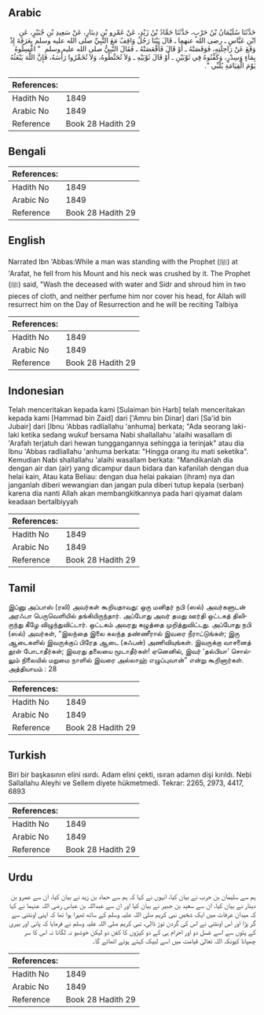 ## Arabic


<div dir="rtl" lang="ar" style={{fontSize:'larger',backgroundColor:'#f8f9fa',padding:20}}>
حَدَّثَنَا سُلَيْمَانُ بْنُ حَرْبٍ، حَدَّثَنَا حَمَّادُ بْنُ زَيْدٍ، عَنْ عَمْرِو بْنِ دِينَارٍ، عَنْ سَعِيدِ بْنِ جُبَيْرٍ، عَنِ ابْنِ عَبَّاسٍ ـ رضى الله عنهما ـ قَالَ بَيْنَا رَجُلٌ وَاقِفٌ مَعَ النَّبِيِّ صلى الله عليه وسلم بِعَرَفَةَ إِذْ وَقَعَ عَنْ رَاحِلَتِهِ، فَوَقَصَتْهُ ـ أَوْ قَالَ فَأَقْعَصَتْهُ ـ فَقَالَ النَّبِيُّ صلى الله عليه وسلم ‏ "‏ اغْسِلُوهُ بِمَاءٍ وَسِدْرٍ، وَكَفِّنُوهُ فِي ثَوْبَيْنِ ـ أَوْ قَالَ ثَوْبَيْهِ ـ وَلاَ تُحَنِّطُوهُ، وَلاَ تُخَمِّرُوا رَأْسَهُ، فَإِنَّ اللَّهَ يَبْعَثُهُ يَوْمَ الْقِيَامَةِ يُلَبِّي ‏"‏‏.‏
</div>
<div style={{backgroundColor:'#f8f9fa',padding:20, marginBottom: 10}}><table> <thead> <tr> <th>References:</th> <th></th> </tr> </thead> <tbody><tr><td>Hadith No</td><td>1849</td></tr><tr><td>Arabic No</td><td>1849</td></tr><tr><td>Reference</td><td>Book 28 Hadith 29</td></tr></tbody></table></div>

## Bengali


<div dir="ltr" lang="bn" style={{fontSize:'larger',backgroundColor:'#f8f9fa',padding:20}}>

</div>
<div style={{backgroundColor:'#f8f9fa',padding:20, marginBottom: 10}}><table> <thead> <tr> <th>References:</th> <th></th> </tr> </thead> <tbody><tr><td>Hadith No</td><td>1849</td></tr><tr><td>Arabic No</td><td>1849</td></tr><tr><td>Reference</td><td>Book 28 Hadith 29</td></tr></tbody></table></div>

## English


<div dir="ltr" lang="en" style={{fontSize:'larger',backgroundColor:'#f8f9fa',padding:20}}>
Narrated Ibn 'Abbas:While a man was standing with the Prophet (ﷺ) at 'Arafat, he fell from his Mount and his neck was crushed by it. The Prophet (ﷺ) said, "Wash the deceased with water and Sidr and shroud him in two pieces of cloth, and neither perfume him nor cover his head, for Allah will resurrect him on the Day of Resurrection and he will be reciting Talbiya
</div>
<div style={{backgroundColor:'#f8f9fa',padding:20, marginBottom: 10}}><table> <thead> <tr> <th>References:</th> <th></th> </tr> </thead> <tbody><tr><td>Hadith No</td><td>1849</td></tr><tr><td>Arabic No</td><td>1849</td></tr><tr><td>Reference</td><td>Book 28 Hadith 29</td></tr></tbody></table></div>

## Indonesian


<div dir="ltr" lang="id" style={{fontSize:'larger',backgroundColor:'#f8f9fa',padding:20}}>
Telah menceritakan kepada kami [Sulaiman bin Harb] telah menceritakan kepada kami [Hammad bin Zaid] dari ['Amru bin Dinar] dari [Sa'id bin Jubair] dari [Ibnu 'Abbas radliallahu 'anhuma] berkata; "Ada seorang laki-laki ketika sedang wukuf bersama Nabi shallallahu 'alaihi wasallam di 'Arafah terjatuh dari hewan tunggangannya sehingga ia terinjak" atau dia Ibnu 'Abbas radliallahu 'anhuma berkata: "Hingga orang itu mati seketika". Kemudian Nabi shallallahu 'alaihi wasallam berkata: "Mandikanlah dia dengan air dan (air) yang dicampur daun bidara dan kafanilah dengan dua helai kain, Atau kata Beliau: dengan dua helai pakaian (ihram) nya dan janganlah diberi wewangian dan jangan pula diberi tutup kepala (serban) karena dia nanti Allah akan membangkitkannya pada hari qiyamat dalam keadaan bertalbiyyah
</div>
<div style={{backgroundColor:'#f8f9fa',padding:20, marginBottom: 10}}><table> <thead> <tr> <th>References:</th> <th></th> </tr> </thead> <tbody><tr><td>Hadith No</td><td>1849</td></tr><tr><td>Arabic No</td><td>1849</td></tr><tr><td>Reference</td><td>Book 28 Hadith 29</td></tr></tbody></table></div>

## Tamil


<div dir="ltr" lang="ta" style={{fontSize:'larger',backgroundColor:'#f8f9fa',padding:20}}>
இப்னு அப்பாஸ் (ரலி) அவர்கள் கூறியதாவது: ஒரு மனிதர் நபி (ஸல்) அவர்களுடன் அரஃபா பெருவெளியில் தங்கியிருந்தார். அப்போது அவர் தமது ஊர்தி ஒட்டகத் திலிருந்து கீழே விழுந்துவிட்டார். ஒட்டகம் அவரது கழுத்தை முறித்துவிட்டது. அப்போது நபி (ஸல்) அவர்கள், “இலந்தை இலை கலந்த தண்ணீரால் இவரை நீராட்டுங்கள்; இரு ஆடைகளில் இவருக்குப் பிரேத ஆடை (கஃபன்) அணிவியுங்கள். இவருக்கு வாசனைத் தூள் போடாதீர்கள்; இவரது தலையை மூடாதீர்கள்! ஏனெனில், இவர் ‘தல்பியா’ சொல்லும் நிலையில் மறுமை நாளில் இவரை அல்லாஹ் எழுப்புவான்” என்று கூறினார்கள். அத்தியாயம் : 28
</div>
<div style={{backgroundColor:'#f8f9fa',padding:20, marginBottom: 10}}><table> <thead> <tr> <th>References:</th> <th></th> </tr> </thead> <tbody><tr><td>Hadith No</td><td>1849</td></tr><tr><td>Arabic No</td><td>1849</td></tr><tr><td>Reference</td><td>Book 28 Hadith 29</td></tr></tbody></table></div>

## Turkish


<div dir="ltr" lang="tr" style={{fontSize:'larger',backgroundColor:'#f8f9fa',padding:20}}>
Biri bir başkasının elini ısırdı. Adam elini çekti, ısıran adamın dişi kırıldı. Nebi Sallallahu Aleyhi ve Sellem diyete hükmetmedi. Tekrar: 2265, 2973, 4417, 6893
</div>
<div style={{backgroundColor:'#f8f9fa',padding:20, marginBottom: 10}}><table> <thead> <tr> <th>References:</th> <th></th> </tr> </thead> <tbody><tr><td>Hadith No</td><td>1849</td></tr><tr><td>Arabic No</td><td>1849</td></tr><tr><td>Reference</td><td>Book 28 Hadith 29</td></tr></tbody></table></div>

## Urdu


<div dir="rtl" lang="ur" style={{fontSize:'larger',backgroundColor:'#f8f9fa',padding:20}}>
ہم سے سلیمان بن حرب نے بیان کیا، انہوں نے کہا کہ ہم سے حماد بن زید نے بیان کیا، ان سے عمرو بن دینار نے بیان کیا، ان سے سعید بن جبیر نے بیان کیا اور ان سے عبداللہ بن عباس رضی اللہ عنہما نے کہا کہ میدان عرفات میں ایک شخص نبی کریم صلی اللہ علیہ وسلم کے ساتھ ٹھہرا ہوا تھا کہ اپنی اونٹنی سے گر پڑا اور اس اونٹنی نے اس کی گردن توڑ ڈالی، نبی کریم صلی اللہ علیہ وسلم نے فرمایا کہ پانی اور بیری کے پتوں سے اسے غسل دو اور احرام ہی کے دو کپڑوں کا کفن دو لیکن خوشبو نہ لگانا نہ اس کا سر چھپانا کیونکہ اللہ تعالیٰ قیامت میں اسے لبیک کہتے ہوئے اٹھائے گا۔
</div>
<div style={{backgroundColor:'#f8f9fa',padding:20, marginBottom: 10}}><table> <thead> <tr> <th>References:</th> <th></th> </tr> </thead> <tbody><tr><td>Hadith No</td><td>1849</td></tr><tr><td>Arabic No</td><td>1849</td></tr><tr><td>Reference</td><td>Book 28 Hadith 29</td></tr></tbody></table></div>